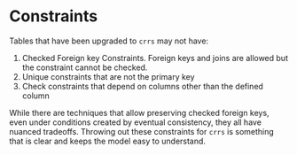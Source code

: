 # Constraints

Tables that have been upgraded to `crrs` may not have:

1. Checked Foreign key Constraints. Foreign keys and joins are allowed but the constraint cannot be checked.
2. Unique constraints that are not the primary key
3. Check constraints that depend on columns other than the defined column

While there are techniques that allow preserving checked foreign keys, even under conditions created by eventual consistency, they all have nuanced tradeoffs. Throwing out these constraints for `crrs` is something that is clear and keeps the model easy to understand.

